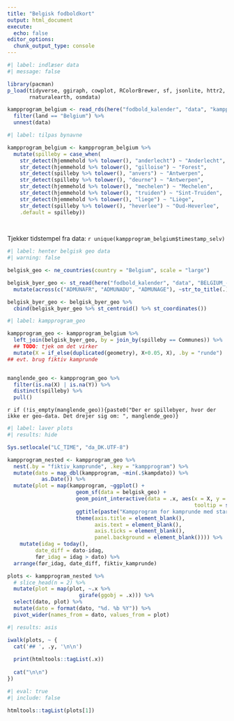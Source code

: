 ```yaml
---
title: "Belgisk fodboldkort"
output: html_document
execute: 
  echo: false
editor_options: 
  chunk_output_type: console
---
```



```r
#| label: indlæser data
#| message: false

library(pacman)
p_load(tidyverse, ggiraph, cowplot, RColorBrewer, sf, jsonlite, httr2, here, 
       rnaturalearth, osmdata)

kampprogram_belgium <- read_rds(here("fodbold_kalender", "data", "kampprogram.rds")) %>%
  filter(land == "Belgium") %>%
  unnest(data)

```

```r
#| label: tilpas bynavne

kampprogram_belgium <- kampprogram_belgium %>% 
  mutate(spilleby = case_when(
    str_detect(hjemmehold %>% tolower(), "anderlecht") ~ "Anderlecht",
    str_detect(hjemmehold %>% tolower(), "gilloise") ~ "Forest",
    str_detect(spilleby %>% tolower(), "anvers") ~ "Antwerpen",
    str_detect(spilleby %>% tolower(), "deurne") ~ "Antwerpen",
    str_detect(hjemmehold %>% tolower(), "mechelen") ~ "Mechelen",
    str_detect(hjemmehold %>% tolower(), "truiden") ~ "Sint-Truiden",
    str_detect(hjemmehold %>% tolower(), "liege") ~ "Liège",
    str_detect(spilleby %>% tolower(), "heverlee") ~ "Oud-Heverlee",
    .default = spilleby))
  
  
```


Tjekker tidstempel fra data: `r unique(kampprogram_belgium$timestamp_selv)`

```r
#| label: henter belgisk geo data
#| warning: false

belgisk_geo <- ne_countries(country = "Belgium", scale = "large")

belgisk_byer_geo <- st_read(here("fodbold_kalender", "data", "BELGIUM_-_Municipalities.geojson"), quiet = TRUE) %>% 
  mutate(across(c("ADMUNAFR", "ADMUNADU", "ADMUNAGE"), ~str_to_title(.)))

belgisk_byer_geo <- belgisk_byer_geo %>% 
  cbind(belgisk_byer_geo %>% st_centroid() %>% st_coordinates())


```


```r
#| label: kampprogram_geo

kampprogram_geo <- kampprogram_belgium %>% 
  left_join(belgisk_byer_geo, by = join_by(spilleby == Communes)) %>% 
  ## TODO: tjek om det virker
  mutate(X = if_else(duplicated(geometry), X+0.05, X), .by = "runde")
## evt. brug fiktiv kamprunde


manglende_geo <- kampprogram_geo %>% 
  filter(is.na(X) | is.na(Y)) %>% 
  distinct(spilleby) %>% 
  pull()

```

`r if (!is_empty(manglende_geo)){paste0("Der er spillebyer, hvor der ikke er geo-data. Det drejer sig om: ", manglende_geo)}`



```r
#| label: laver plots
#| results: hide

Sys.setlocale("LC_TIME", "da_DK.UTF-8")

kampprogram_nested <- kampprogram_geo %>% 
  nest(.by = "fiktiv_kamprunde", .key = "kampprogram") %>% 
  mutate(dato = map_dbl(kampprogram, ~min(.$kampdato)) %>% 
           as.Date()) %>% 
  mutate(plot = map(kampprogram, ~ggplot() +
                      geom_sf(data = belgisk_geo) + 
                      geom_point_interactive(data = .x, aes(x = X, y = Y,
                                                            tooltip = sprintf("%s<br/>%s&nbsp;%s",kamp, format(kampdato, "%d/%m-%Y"), kamptidspunkt))) + 
                      ggtitle(paste("Kampprogram for kamprunde med start:", format(unique(.x$min_ugedag), "%A %d %B %Y"))) +
                      theme(axis.title = element_blank(),
                            axis.text = element_blank(), 
                            axis.ticks = element_blank(),
                            panel.background = element_blank()))) %>%
    mutate(idag = today(),
         date_diff = dato-idag,
         før_idag = idag > dato) %>% 
  arrange(før_idag, date_diff, fiktiv_kamprunde)

plots <- kampprogram_nested %>% 
  # slice_head(n = 2) %>%
  mutate(plot = map(plot, ~.x %>%
                       girafe(ggobj = .x))) %>%
  select(dato, plot) %>% 
  mutate(dato = format(dato, "%d. %b %Y")) %>% 
  pivot_wider(names_from = dato, values_from = plot)

```


::: {.panel-tabset .nav-pills}

```r
#| results: asis

iwalk(plots, ~ {
  cat('## ', .y, '\n\n')
  
  print(htmltools::tagList(.x))
  
  cat("\n\n")
})
```

:::

```r
#| eval: true
#| include: false

htmltools::tagList(plots[1])
```





